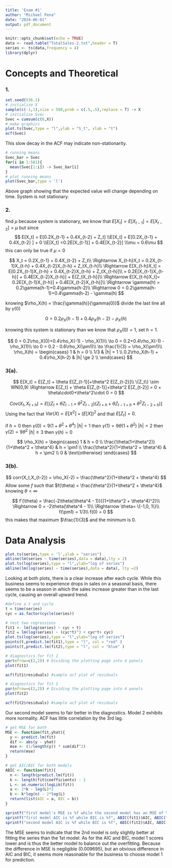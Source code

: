 ```yaml
---
title: 'Exam #1'
author: "Michael Pena"
date: "2024-06-01"
output: pdf_document
---
```


```r
knitr::opts_chunk$set(echo = TRUE)
data <- read.table("TotalSales-2.txt",header = T)
series <- ts(data,frequency = 4)
library(dplyr)
```

# Concepts and Theoretical

### 1.

```r
set.seed(536.1)
# initialize X
sample(c(-1,1),size = 500,prob = c(.5,.5),replace = T) -> X
# initialize Svec 
Svec = cumsum(c(0,X))
# make graphics
plot.ts(Svec,type = "l",ylab = "S_t", xlab = "t")
acf(Svec)
```

This slow decay in the ACF may indicate non-stationarity.

```r
# running means
Svec_bar = Svec
for(i in 1:501){
  mean(Svec[1:i]) -> Svec_bar[i]
}
# plot running means
plot(Svec_bar,type = 'l')
```
 Above graph showing that the expected value will change depending on time. System is not stationary.

### 2. 

find $\mu$
because system is stationary, we know that $E[X_t] = E[X_{t-1}] = E[X_{t-2}] = \mu$
but since 
$$
E[X_t] = E[0.2X_{t-1} + 0.4X_{t-2} + Z_t]
\\E[X_t] = E[0.2X_{t-1} + 0.4X_{t-2} ] + 0
\\E[X_t] =0.2E[X_{t-1}] + 0.4E[X_{t-2}]
\\\mu = 0.6\mu
$$
this can only be true if $\mu=0$

$$
X_t = 0.2X_{t-1} + 0.4X_{t-2} + Z_t\\
\Rightarrow
X_{t-h}X_t = 0.2X_{t-1}X_{t-h} + 0.4X_{t-2}X_{t-h} + Z_tX_{t-h}\\
\Rightarrow
E[X_{t-h}X_t] = E[0.2X_{t-1}X_{t-h} + 0.4X_{t-2}X_{t-h} + Z_tX_{t-h}]\\
= 0.2E[X_{t-1}X_{t-h}] + 0.4E[X_{t-2}X_{t-h}] + E[Z_tX_{t-h}]\\
\Rightarrow
E[X_{t-h}X_t]= 0.2E[X_{t-1}X_{t-h}] + 0.4E[X_{t-2}X_{t-h}]\\
\Rightarrow \gamma(h) = 0.2\gamma(h-1)+0.4\gamma(h-2)\\
\Rightarrow 0 = 0.2\gamma(h-1)+0.4\gamma(h-2) - \gamma(h)
$$

knowing $\rho_X(h) = \frac{\gamma(h)}{\gamma(0)}$ divide the last line all by $\gamma(0)$

$$
0 = 0.2\rho_X(h-1)+0.4\rho_X(h-2) - \rho_X(h)
$$

knowing this system is stationary than we know that $\rho_X(0)=1$, set $h=1$.

$$
0 = 0.2\rho_X(0)+0.4\rho_X(-1) - \rho_X(1)\\
\to 0 = 0.2+0.4\rho_X(-1) - \rho_X(1)\\
\to 0 = 0.2 - 0.6\rho_X(\pm1)\\
\to \frac{1}{3} = \rho_X(\pm1)\\
\rho_X(h) = \begin{cases}
  1 & h = 0 \\
  1/3 & |h| = 1 \\
  0.2\rho_X(h-1) + 0.4\rho_X(h-2) & |h| \ge 2 \\
\end{cases}
$$



### 3(a).

$$
E[X_t] = E[Z_t] + \theta E[Z_{t-1}]+\theta^2 E[Z_{t-2}]\\
\{Z_t\} \sim WN(0,9) \Rightarrow
E[Z_t] + \theta E[Z_{t-1}]+\theta^2 E[Z_{t-2}] = 0 + \theta\cdot0+\theta^2\cdot 0 = 0 
$$

$$
Cov(X_t,X_{t+h})=E[(Z_t+\theta Z_{t-1}+\theta^2 Z_{t-2})(Z_{t+h}+\theta Z_{t-1+h}+\theta^2 Z_{t-2+h})]
$$
Using the fact that $Var(X) = E[X^2] + (E[X])^2$ and that $E[Z_t] = 0$.

if $h=0$ then $\gamma(0) = 9(1+\theta^2 + \theta^4)$
$|h|=1$ then $\gamma(1) = 9\theta (1+\theta^2)$
$|h|=2$ then $\gamma(2) = 9\theta^2$
$|h|\ge 3$ then $\gamma(h) =0$

$$
\rho_X(h) = \begin{cases}
  1 & h = 0 \\
  \frac{\theta(1+\theta^2)}{1+\theta^2 + \theta^4} & h = \pm1 \\
  \frac{\theta^2}{1+\theta^2 + \theta^4} & h = \pm2 \\
  0 & \text{otherwise}
\end{cases}
$$

### 3(b).

$$
corr(X_t,X_{t-2}) = \rho_X(-2) = \frac{\theta^2}{1+\theta^2 + \theta^4}
$$
Allow some $f$ such that $f(\theta) = \frac{\theta^2}{1+\theta^2 + \theta^4}$ knowing $\theta < \infty$

$$
f'(\theta) = \frac{-2\theta(\theta^4 - 1)}{(1+\theta^2 + \theta^4)^2}\\
\Rightarrow 0  = -2\theta(\theta^4 - 1)\\
\Rightarrow \theta= \{-1,0, 1\}\\
f(\pm1) = 1/3\\
f(0) = 0
$$
this makes that maximum $\frac{1}{3}$ and the minimum is 0.

# Data Analysis

```r
plot.ts(series,type = 'l',ylab = "series")
abline(lm(series ~ time(series),data = data),lty = 2)
plot.ts(log(series),type = "l",ylab="log of series")
abline(lm(log(series) ~ time(series),data = data), lty =2)
```
Looking at both plots, there is a clear increase after each cycle. While this business seems to experience drops in sales on a seasonal basis, there seems to be a season in which the sales increase greater than in the last cycle, causing an overall upward trend.

```r
#define a t and cycle
t = time(series)
cyc = as.factor(cycle(series))
```


```r
# test two regressions 
fit1 <- lm(log(series) ~ cyc + t)
fit2 = lm(log(series) ~ (cyc*t)^3 + cyc*t+ cyc)
plot.ts(log(series),type = "l",ylab="log of series")
points(t,predict.lm(fit1),type = "l", col = "red" )
points(t,predict.lm(fit2),type = "l", col = "blue" )

```


```r
# diagnostics for fit 1
par(mfrow=c(2,2)) # Dividing the plotting page into 4 panels
plot(fit1)
```


```r
acf(fit1$residuals) #sample acf plot of residuals
```


```r
# diagnostics for fit 1
par(mfrow=c(2,2)) # Dividing the plotting page into 4 panels
plot(fit2)
```


```r
acf(fit2$residuals) #sample acf plot of residuals
```



Our second model seems to fair better in the diagnostics. Model 2 exhibits more normality. ACF has little correlation by the 3rd lag. 

```r
# get MSE for both
MSE <- function(fit,yhat){
  y <- predict.lm(fit)
  dif <- abs(y - yhat)
  mse <- (1/length(y)) * sum(dif^2)
  return(mse)
}

# get AIC/BIC for both models
ABIC <- function(fit){
  n <- length(predict.lm(fit))
  k <- length(fit$coefficients) - 1
  L <- as.numeric(logLik(fit))
  a <- 2*k - log(L)*2
  b <- k*log(n) - 2*log(L)
  return(list(AIC = a, BIC = b))
}
```

```r
sprintf("first model's MSE is %f while the second model has an MSE of %f",MSE(fit1,series),MSE(fit2,series))
sprintf("first model AIC is %f while BIC is %f", ABIC(fit1)$AIC, ABIC(fit1)$BIC)
sprintf("second model AIC is %f while BIC is %f", ABIC(fit2)$AIC, ABIC(fit2)$BIC)
```
The MSE seems to indicate that the 2nd model is only slightly better at fitting the series than the 1st model. 
As for the AIC and BIC, model 1 scores lower and is thus the better model to balance out the overfitting. Because the difference in MSE is negligible (0.009695), but an obvious difference in AIC and BIC, it seems more reasonable for the business to choose model 1 for prediction. 
